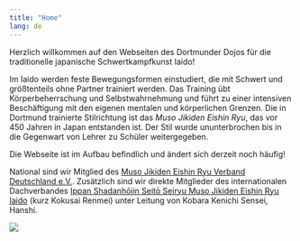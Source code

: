 ```yaml
---
title: "Home"
lang: de
---
```


Herzlich willkommen auf den Webseiten des Dortmunder Dojos für die traditionelle japanische Schwertkampfkunst Iaido!

Im Iaido werden feste Bewegungsformen einstudiert, die mit Schwert und größtenteils ohne Partner trainiert werden.
Das Training übt Körperbeherrschung und Selbstwahrnehmung und führt zu einer intensiven Beschäftigung mit den eigenen mentalen und körperlichen Grenzen.
Die in Dortmund trainierte Stilrichtung ist das *Muso Jikiden Eishin Ryu*, das vor 450 Jahren in Japan entstanden ist.
Der Stil wurde ununterbrochen bis in die Gegenwart von Lehrer zu Schüler weitergegeben.

::: callout-caution
Die Webseite ist im Aufbau befindlich und ändert sich derzeit noch häufig!
:::

National sind wir Mitglied des [Muso Jikiden Eishin Ryu Verband Deutschland e.V.](https://www.iaidoverband.org). Zusätzlich sind wir direkte Mitglieder des internationalen Dachverbandes [Ippan Shadanhōjin Seitō Seiryu Muso Jikiden Eishin Ryu Iaido](https://mjer-iaido.github.io/en/) (kurz Kokusai Renmei) unter Leitung von Kobara Kenichi Sensei, Hanshi.

[![](images/mjer_logo.jpg){style="caption{text-align: center;}" fig-alt="World MJER Iaido Federation Logo with Weblink" fig-align="center"}](https://mjer-iaido.github.io/en/)
